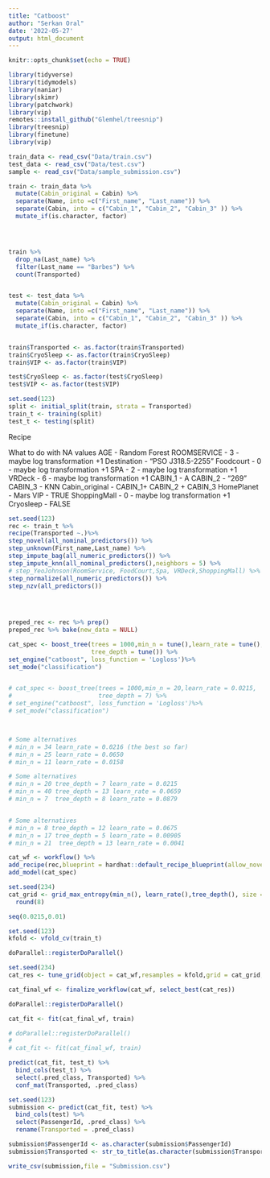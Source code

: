 ```yaml
---
title: "Catboost"
author: "Serkan Oral"
date: '2022-05-27'
output: html_document
---
```


```r
knitr::opts_chunk$set(echo = TRUE)
```

```r
library(tidyverse)
library(tidymodels)
library(naniar)
library(skimr)
library(patchwork)
library(vip)
remotes::install_github("Glemhel/treesnip")
library(treesnip)
library(finetune)
library(vip)
```

```r
train_data <- read_csv("Data/train.csv")
test_data <- read_csv("Data/test.csv")
sample <- read_csv("Data/sample_submission.csv")

train <- train_data %>% 
  mutate(Cabin_original = Cabin) %>% 
  separate(Name, into =c("First_name", "Last_name")) %>% 
  separate(Cabin, into = c("Cabin_1", "Cabin_2", "Cabin_3" )) %>% 
  mutate_if(is.character, factor)




train %>% 
  drop_na(Last_name) %>% 
  filter(Last_name == "Barbes") %>% 
  count(Transported)


test <- test_data %>% 
  mutate(Cabin_original = Cabin) %>% 
  separate(Name, into =c("First_name", "Last_name")) %>% 
  separate(Cabin, into = c("Cabin_1", "Cabin_2", "Cabin_3" )) %>% 
  mutate_if(is.character, factor)


train$Transported <- as.factor(train$Transported)
train$CryoSleep <- as.factor(train$CryoSleep)
train$VIP <- as.factor(train$VIP)

test$CryoSleep <- as.factor(test$CryoSleep)
test$VIP <- as.factor(test$VIP)

set.seed(123)
split <- initial_split(train, strata = Transported)
train_t <- training(split)
test_t <- testing(split)
```




Recipe

What to do with NA values
AGE - Random Forest
ROOMSERVICE - 3 - maybe log transformation +1
Destination - "PSO J318.5-2255"
Foodcourt - 0 - maybe log transformation +1
SPA - 2 - maybe log transformation +1
VRDeck - 6 - maybe log transformation +1
CABIN_1 - A
CABIN_2 - "269"
CABIN_3 - KNN
Cabin_original - CABIN_1+ CABIN_2 + CABIN_3
HomePlanet - Mars
VIP - TRUE
ShoppingMall - 0 - maybe log transformation +1
Cryosleep - FALSE



```r
set.seed(123)
rec <- train_t %>%
recipe(Transported ~.)%>%
step_novel(all_nominal_predictors()) %>% 
step_unknown(First_name,Last_name) %>% 
step_impute_bag(all_numeric_predictors()) %>% 
step_impute_knn(all_nominal_predictors(),neighbors = 5) %>% 
# step_YeoJohnson(RoomService, FoodCourt,Spa, VRDeck,ShoppingMall) %>% 
step_normalize(all_numeric_predictors()) %>% 
step_nzv(all_predictors()) 

  
  
```




```r
preped_rec <- rec %>% prep()
preped_rec %>% bake(new_data = NULL) 

```

```r
cat_spec <- boost_tree(trees = 1000,min_n = tune(),learn_rate = tune(),
                       tree_depth = tune()) %>%
set_engine("catboost", loss_function = 'Logloss')%>%
set_mode("classification")


# cat_spec <- boost_tree(trees = 1000,min_n = 20,learn_rate = 0.0215,
#                        tree_depth = 7) %>%
# set_engine("catboost", loss_function = 'Logloss')%>%
# set_mode("classification")



# Some alternatives
# min_n = 34 learn_rate = 0.0216 (the best so far)
# min_n = 25 learn_rate = 0.0650
# min_n = 11 learn_rate = 0.0158

# Some alternatives
# min_n = 20 tree_depth = 7 learn_rate = 0.0215
# min_n = 40 tree_depth = 13 learn_rate = 0.0659
# min_n = 7  tree_depth = 8 learn_rate = 0.0879


# Some alternatives
# min_n = 8 tree_depth = 12 learn_rate = 0.0675
# min_n = 17 tree_depth = 5 learn_rate = 0.00905
# min_n = 21  tree_depth = 13 learn_rate = 0.0041


```


```r
cat_wf <- workflow() %>%
add_recipe(rec,blueprint = hardhat::default_recipe_blueprint(allow_novel_levels = TRUE))%>%
add_model(cat_spec)
```

```r
set.seed(234)
cat_grid <- grid_max_entropy(min_n(), learn_rate(),tree_depth(), size = 25) %>% 
  round(8)

seq(0.0215,0.01)
```

```r
set.seed(123)
kfold <- vfold_cv(train_t)

doParallel::registerDoParallel()

set.seed(234)
cat_res <- tune_grid(object = cat_wf,resamples = kfold,grid = cat_grid,control = control_grid(save_pred = TRUE),metrics = metric_set(accuracy))

cat_final_wf <- finalize_workflow(cat_wf, select_best(cat_res))
```


```r

doParallel::registerDoParallel()

cat_fit <- fit(cat_final_wf, train)

# doParallel::registerDoParallel()
# 
# cat_fit <- fit(cat_final_wf, train)
```


```r

predict(cat_fit, test_t) %>% 
  bind_cols(test_t) %>% 
  select(.pred_class, Transported) %>% 
  conf_mat(Transported, .pred_class)
```

```r

set.seed(123)
submission <- predict(cat_fit, test) %>% 
  bind_cols(test) %>% 
  select(PassengerId, .pred_class) %>% 
  rename(Transported = .pred_class)

submission$PassengerId <- as.character(submission$PassengerId)
submission$Transported <- str_to_title(as.character(submission$Transported))

write_csv(submission,file = "Submission.csv")
```





